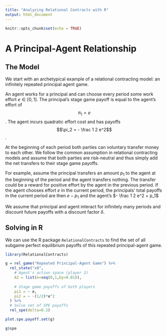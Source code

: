 ```yaml
---
title: "Analyzing Relational Contracts with R"
output: html_document
---
```


```r
knitr::opts_chunk$set(echo = TRUE)
```

# A Principal-Agent Relationship

## The Model
We start with an archetypical example of a relational contracting model: an infinitely repeated principal agent game.

An agent works for a principal and can choose every period some work effort $e \in [0,1]$. The principal's stage game payoff is equal to the agent's effort of $$\pi_1 = e$$. The agent incurs quadratic effort cost and has payoffs $$\pi_2 = - \frac 1 2 e^2$$.

At the beginning of each period both parties can voluntary transfer money to each other. We follow the common assumption in relational contracting models and assume that both parties are risk-neutral and thus simply add the net transfers to their stage game payoffs.

For example, assume the principal transfers an amount $p_1$ to the agent at the beginning of the period and the agent transfers nothing. The transfer could be a reward for positive effort by the agent in the previous period. If the agent chooses effort $e$  in the current period, the principals' total payoffs in the current period are then $e - p_1$ and the agent's $- \frac 1 2 e^2 + p_1$

We assume that principal and agent interact for infinitely many periods and discount future payoffs with a discount factor $\delta$.

## Solving in R

We can use the R package `RelationalContracts` to find the set of all subgame perfect equilibrium payoffs of this repeated principal-agent game.

```r
library(RelationalContracts)

g = rel_game("Repeated Principal-Agent Game") %>%
  rel_state("x0",
    # Agent's action space (player 2)
    A2 = list(e=seq(0,1,by=0.01)),
    
    # Stage game payoffs of both players
    pi1 = ~ e,
    pi2 = ~ -(1/2)*e^2
  ) %>%
  # Solve set of SPE payoffs
  rel_spe(delta=0.2)

plot.spe.payoff.set(g)

g$spe
```

